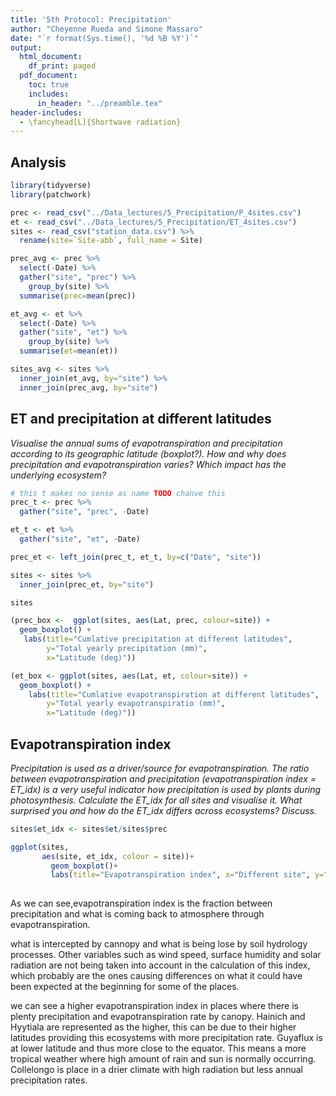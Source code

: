 ```yaml
---
title: '5th Protocol: Precipitation'
author: "Cheyenne Rueda and Simone Massaro"
date: "`r format(Sys.time(), '%d %B %Y')`"
output:
  html_document:
    df_print: paged
  pdf_document:
    toc: true
    includes:
      in_header: "../preamble.tex"
header-includes:
  - \fancyhead[L]{Shortwave radiation}
---
```


## Analysis
```r
library(tidyverse)
library(patchwork)
```
```r
prec <- read_csv("../Data_lectures/5_Precipitation/P_4sites.csv")
et <- read_csv("../Data_lectures/5_Precipitation/ET_4sites.csv")
sites <- read_csv("station_data.csv") %>%
  rename(site=`Site-abb`, full_name = Site)
```
```r
prec_avg <- prec %>%
  select(-Date) %>%
  gather("site", "prec") %>%
    group_by(site) %>%
  summarise(prec=mean(prec))

et_avg <- et %>%
  select(-Date) %>%
  gather("site", "et") %>%
    group_by(site) %>%
  summarise(et=mean(et))

sites_avg <- sites %>%
  inner_join(et_avg, by="site") %>%
  inner_join(prec_avg, by="site")
```

## ET and precipitation at different latitudes

*Visualise the annual sums of evapotranspiration and precipitation according to its geographic
latitude (boxplot?). How and why does precipitation and evapotranspiration varies? Which impact
has the underlying ecosystem?*

```r
# this t makes no sense as name TODO chanve this
prec_t <- prec %>%
  gather("site", "prec", -Date)

et_t <- et %>%
  gather("site", "et", -Date) 

prec_et <- left_join(prec_t, et_t, by=c("Date", "site"))

sites <- sites %>%
  inner_join(prec_et, by="site") 
```

```r
sites
```


```r
(prec_box <-  ggplot(sites, aes(Lat, prec, colour=site)) +
  geom_boxplot() +
   labs(title="Cumlative precipitation at different latitudes",
        y="Total yearly precipitation (mm)",
        x="Latitude (deg)"))
```
```r
(et_box <- ggplot(sites, aes(Lat, et, colour=site)) +
  geom_boxplot() +
    labs(title="Cumlative evapotranspiration at different latitudes",
        y="Total yearly evapotranspiratio (mm)",
        x="Latitude (deg)"))
```
## Evapotranspiration index

*Precipitation is used as a driver/source for evapotranspiration. The ratio between
evapotranspiration and precipitation (evapotranspiration index = ET_idx) is a very useful indicator
how precipitation is used by plants during photosynthesis. Calculate the ET_idx for all sites and
visualise it. What surprised you and how do the ET_idx differs across ecosystems? Discuss.*


```r
sites$et_idx <- sites$et/sites$prec

ggplot(sites,
       aes(site, et_idx, colour = site))+
         geom_boxplot()+
         labs(title="Evapotranspiration index", x="Different site", y="Evapotranspiration index")
        
```

As we can see,evapotranspiration index is the fraction between precipitation and what is coming back to atmosphere through evapotranspiration. 

what is intercepted by cannopy and what is being lose by soil hydrology processes. Other variables such as wind speed, surface humidity and solar radiation are not being taken into account in the calculation of this index, which probably are the ones causing differences on what it could have been expected at the beginning for some of the places. 

we can see a higher evapotranspiration index in places where there is plenty precipitation and evapotranspiration rate by canopy. Hainich and Hyytiala are represented as the higher, this can be due to their higher latitudes providing this ecosystems with more precipitation rate. Guyaflux is at lower latitude and thus more close to the equator. This means a more tropical weather where high amount of rain and sun is normally occurring. Collelongo is place in a drier climate with high radiation but less annual precipitation rates. 





